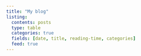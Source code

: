 ```yaml
---
title: "My blog"
listing: 
  contents: posts
  type: table
  categories: true
  fields: [date, title, reading-time, categories]
  feed: true
---
```

